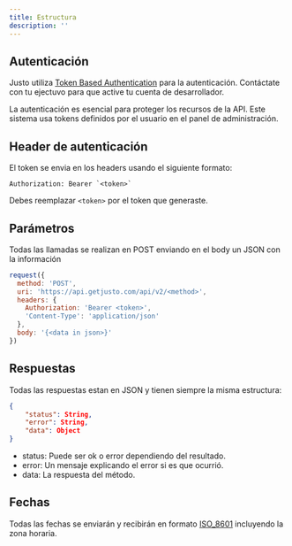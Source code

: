 ```yaml
---
title: Estructura
description: ''
---
```


## Autenticación

Justo utiliza [Token Based Authentication](https://www.w3.org/2001/sw/Europe/events/foaf-galway/papers/fp/token_based_authentication/) para la autenticación. Contáctate con tu ejectuvo para que active tu cuenta de desarrollador.

La autenticación es esencial para proteger los recursos de la API. Este sistema usa tokens definidos por el usuario en el panel de administración.


## Header de autenticación
El token se envia en los headers usando el siguiente formato:
```
Authorization: Bearer `<token>`
```

Debes reemplazar `<token>` por el token que generaste.


## Parámetros
Todas las llamadas se realizan en POST enviando en el body un JSON con la información
<CodeGroup>
```js
request({
  method: 'POST',
  uri: 'https://api.getjusto.com/api/v2/<method>',
  headers: {
    Authorization: 'Bearer <token>',
    'Content-Type': 'application/json'
  },
  body: '{<data in json>}'
})
```
</CodeGroup>

## Respuestas
Todas las respuestas estan en JSON y tienen siempre la misma estructura:
```json
{
    "status": String,
    "error": String,
    "data": Object
}
```

- status: Puede ser ok o error dependiendo del resultado.
- error: Un mensaje explicando el error si es que ocurrió.
- data: La respuesta del método.
## Fechas
Todas las fechas se enviarán y recibirán en formato [ISO_8601](https://en.wikipedia.org/wiki/ISO_8601) incluyendo la zona horaria.